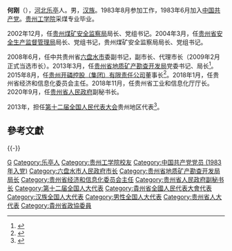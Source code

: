 {{Otheruses|何刚|other=其他名为“何刚”的人物}}

'''何刚'''（{{bd|1962年|1月||catIdx=He何}}），[[河北|河北]][[乐亭|乐亭]]人。男，[[汉族|汉族]]。1983年8月参加工作，1983年6月加入[[中国共产党|中国共产党]]。[[贵州工学院|贵州工学院]]采煤专业毕业。

2002年12月，任[[贵州煤矿安全监察局|贵州煤矿安全监察局]]局长、党组书记。2004年3月，任[[贵州省安全生产监督管理局|贵州省安全生产监督管理局]]局长、党组书记，贵州煤矿安全监察局局长、党组书记。

2008年6月，任中共贵州省[[六盘水市|六盘水市]]委副书记，副市长、代理市长（2009年2月正式当选市长）。2013年3月，任[[贵州省地质矿产勘查开发局|贵州省地质矿产勘查开发局]]党委书记、局长<ref>{{cite news|accessdate=2016-05-16|url=http://district.ce.cn/newarea/sddy/201303/29/t20130329_24247179_1.shtml|title=周荣任六盘水代市长 何刚调任贵州省地矿局党委书记|publisher=中国经济网|archive-date=2016-06-17|archive-url=https://web.archive.org/web/20160617190225/http://district.ce.cn/newarea/sddy/201303/29/t20130329_24247179_1.shtml|dead-url=no}}</ref>。2015年8月，任[[贵州开磷控股（集团）有限责任公司|贵州开磷控股（集团）有限责任公司]]董事长<ref>{{cite news|accessdate=2016-05-17|url=http://www.crd.net.cn/2016-03/08/content_19220288.htm|title=加快转型升级 壮大集团实力—— 贵州开磷控股（集团）有限责任公司绿色发展纪实|publisher=中国改革报|archive-date=2016-06-01|archive-url=https://web.archive.org/web/20160601083037/http://www.crd.net.cn/2016-03/08/content_19220288.htm|dead-url=no}}</ref>。2018年1月，任贵州省经济和信息化委员会主任。2018年11月，任贵州省工业和信息化厅厅长。2020年9月，任[[贵州省人民政府|贵州省人民政府]]副秘书长。

2013年，担任[[第十二届全国人民代表大会|第十二届全国人民代表大会]]贵州地区代表<ref>{{cite news|title=全国人大代表信息-何刚|url=http://210.82.31.1:8084/delegate/viewDelegate.action?dbid=122274|accessdate=2013-04-05|newspaper=全国人大网|archive-url=https://web.archive.org/web/20160305225142/http://www.npc.gov.cn/delegate/viewDelegate.action?dbid=122274|archive-date=2016-03-05|dead-url=yes}}</ref>。

==參考文獻==
{{reflist}}

{{-}}
{{start box}}
{{s-gov|prc}}
{{s-new}}
{{s-title|[[贵州省工业和信息化厅|贵州省工业和信息化厅]]厅长|2018年11月－2020年9月}} 
{{s-after|[[李巍_(1976年)|李巍]]}}
{{s-before|[[吴强_(1966年)|吴强]]}}
{{s-title|贵州省经济和信息化委员会主任|2018年1月－2018年11月}}
{{s-none|机构撤销}}
{{s-before|[[李在文|李在文]]}}
{{s-title|[[贵州省地质矿产勘查开发局|贵州省地质矿产勘查开发局]]局长|2013年3月－2015年8月}}
{{s-after|[[付贵林|付贵林]]}}
{{s-before|[[刘一民|刘一民]]}}
{{s-title|[[六盘水市人民政府|六盘水市人民政府]]市长|2008年5月－2013年3月}}
{{s-after|[[周荣_(1963年)|周荣]]}}
{{end box}}

{{Authority control}}
{{DEFAULTSORT:He何}}
[[Category:何姓|G]]
[[Category:乐亭人|Category:乐亭人]]
[[Category:贵州工学院校友|Category:贵州工学院校友]]
[[Category:中国共产党党员_(1983年入党)|Category:中国共产党党员 (1983年入党)]]
[[Category:六盘水市人民政府市长|Category:六盘水市人民政府市长]]
[[Category:贵州省地质矿产勘查开发局局长|Category:贵州省地质矿产勘查开发局局长]]
[[Category:贵州省经济和信息化委员会主任|Category:贵州省经济和信息化委员会主任]]
[[Category:贵州省人民政府副秘书长|Category:贵州省人民政府副秘书长]]
[[Category:第十二届全国人大代表|Category:第十二届全国人大代表]]
[[Category:貴州省全國人民代表大會代表|Category:貴州省全國人民代表大會代表]]
[[Category:汉族全国人大代表|Category:汉族全国人大代表]]
[[Category:男性全国人大代表|Category:男性全国人大代表]]
[[Category:贵州省人大代表|Category:贵州省人大代表]]
[[Category:貴州省政協委員|Category:貴州省政協委員]]